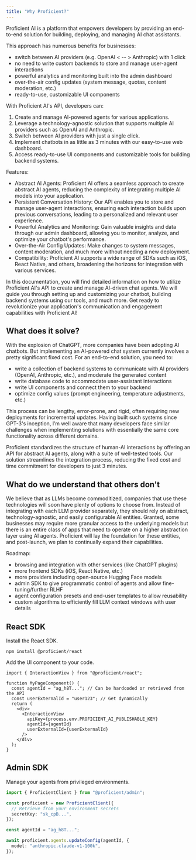 ```yaml
---
title: "Why Proficient?"
---
```


Proficient AI is a platform that empowers developers by providing an end-to-end solution for building, deploying, and managing AI chat assistants.

This approach has numerous benefits for businesses:

- switch between AI providers (e.g. OpenAI < -- > Anthropic) with 1 click
- no need to write custom backends to store and manage user-agent interactions
- powerful analytics and monitoring built into the admin dashboard
- over-the-air config updates (system message, quotas, content moderation, etc.)
- ready-to-use, customizable UI components

With Proficient AI's API, developers can:

1. Create and manage AI-powered agents for various applications.
2. Leverage a technology-agnostic solution that supports multiple AI providers such as OpenAI and Anthropic.
3. Switch between AI providers with just a single click.
4. Implement chatbots in as little as 3 minutes with our easy-to-use web dashboard.
5. Access ready-to-use UI components and customizable tools for building backend systems.

Features:

- Abstract AI Agents: Proficient AI offers a seamless approach to create abstract AI agents, reducing the complexity of integrating multiple AI models into your application.
- Persistent Conversation History: Our API enables you to store and manage user-agent interactions, ensuring each interaction builds upon previous conversations, leading to a personalized and relevant user experience.
- Powerful Analytics and Monitoring: Gain valuable insights and data through our admin dashboard, allowing you to monitor, analyze, and optimize your chatbot's performance.
- Over-the-Air Config Updates: Make changes to system messages, content moderation, and much more without needing a new deployment.
- Compatibility: Proficient AI supports a wide range of SDKs such as iOS, React Native, and others, broadening the horizons for integration with various services.

In this documentation, you will find detailed information on how to utilize Proficient AI's API to create and manage AI-driven chat agents. We will guide you through setting up and customizing your chatbot, building backend systems using our tools, and much more. Get ready to revolutionize your application's communication and engagement capabilities with Proficient AI!

## What does it solve?

With the explosion of ChatGPT, more companies have been adopting AI chatbots. But implementing an AI-powered chat system currently involves a pretty significant fixed cost. For an end-to-end solution, you need to:

- write a collection of backend systems to communicate with AI providers (OpenAI, Anthropic, etc.), and moderate the generated content
- write database code to accommodate user-assistant interactions
- write UI components and connect them to your backend
- optimize config values (prompt engineering, temperature adjustments, etc.)

This process can be lengthy, error-prone, and rigid, often requiring new deployments for incremental updates. Having built such systems since GPT-3's inception, I’m well aware that many developers face similar challenges when implementing solutions with essentially the same core functionality across different domains.

Proficient standardizes the structure of human-AI interactions by offering an API for abstract AI agents, along with a suite of well-tested tools. Our solution streamlines the integration process, reducing the fixed cost and time commitment for developers to just 3 minutes.

## What do we understand that others don't

We believe that as LLMs become commoditized, companies that use these technologies will soon have plenty of options to choose from. Instead of integrating with each LLM provider separately, they should rely on abstract, technology-agnostic, and easily configurable AI entities. Granted, some businesses may require more granular access to the underlying models but there is an entire class of apps that need to operate on a higher abstraction layer using AI agents. Proficient will lay the foundation for these entities, and post-launch, we plan to continually expand their capabilities.

Roadmap:

- browsing and integration with other services (like ChatGPT plugins)
- more frontend SDKs (iOS, React Native, etc.)
- more providers including open-source Hugging Face models
- admin SDK to give programmatic control of agents and allow fine-tuning/further RLHF
- agent configuration presets and end-user templates to allow reusability
- custom algorithms to efficiently fill LLM context windows with user details

## React SDK

Install the React SDK.

```
npm install @proficient/react
```

Add the UI component to your code.

```tsx
import { InteractionView } from "@proficient/react";

function MyPageComponent() {
  const agentId = "ag_h8T..."; // Can be hardcoded or retrieved from the API
  const userExternalId = "user123"; // Get dynamically
  return (
    <div>
      <InteractionView
        apiKey={process.env.PROFICIENT_AI_PUBLISHABLE_KEY}
        agentId={agentId}
        userExternalId={userExternalId}
      />
    </div>
  );
}
```

## Admin SDK

Manage your agents from privileged environments.

```ts
import { ProficientClient } from "@proficient/admin";

const proficient = new ProficientClient({
  // Retrieve from your environment secrets
  secretKey: "sk_cpB...",
});

const agentId = "ag_h8T...";

await proficient.agents.updateConfig(agentId, {
  model: "anthropic.claude-v1-100k",
});
```
